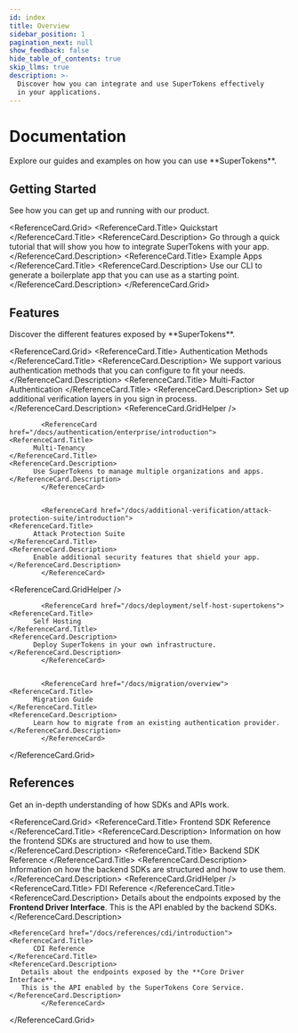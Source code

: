 ```yaml
---
id: index
title: Overview
sidebar_position: 1
pagination_next: null
show_feedback: false
hide_table_of_contents: true
skip_llms: true
description: >-
  Discover how you can integrate and use SuperTokens effectively
  in your applications.
---
```



# Documentation

<DescriptionText>
  Explore our guides and examples on how you can use **SuperTokens**.
</DescriptionText>

<Separator />

## Getting Started

<DescriptionText>
  See how you can get up and running with our product.
</DescriptionText>

<ReferenceCard.Grid>
  <ReferenceCard href="/docs/quickstart/introduction">
    <ReferenceCard.Title>
      Quickstart 
    </ReferenceCard.Title>
    <ReferenceCard.Description>
     Go through a quick tutorial that will show you how to integrate SuperTokens with your app.
    </ReferenceCard.Description>
  </ReferenceCard>
  <ReferenceCard href="/docs/quickstart/example-apps/generate-example-app">
    <ReferenceCard.Title>
      Example Apps 
    </ReferenceCard.Title>
    <ReferenceCard.Description>
          Use our CLI to generate a boilerplate app that you can use as a starting point.
    </ReferenceCard.Description>
  </ReferenceCard>
</ReferenceCard.Grid>


## Features

<DescriptionText>
  Discover the different features exposed by **SuperTokens**.
</DescriptionText>

<ReferenceCard.Grid>
  <ReferenceCard href="/docs/authentication/overview">
    <ReferenceCard.Title>
          Authentication Methods
    </ReferenceCard.Title>
    <ReferenceCard.Description>
          We support various authentication methods that you can configure to fit your needs.
    </ReferenceCard.Description>
			</ReferenceCard>
  <ReferenceCard href="/docs/additional-verification/mfa/introduction">
    <ReferenceCard.Title>
          Multi-Factor Authentication
    </ReferenceCard.Title>
    <ReferenceCard.Description>
          Set up additional verification layers in you sign in process.
    </ReferenceCard.Description>
  </ReferenceCard>
<ReferenceCard.GridHelper />
		
			<ReferenceCard href="/docs/authentication/enterprise/introduction">
    <ReferenceCard.Title>
          Multi-Tenancy
    </ReferenceCard.Title>
    <ReferenceCard.Description>
          Use SuperTokens to manage multiple organizations and apps.
    </ReferenceCard.Description>
			</ReferenceCard>
		
		
			<ReferenceCard href="/docs/additional-verification/attack-protection-suite/introduction">
    <ReferenceCard.Title>
          Attack Protection Suite
    </ReferenceCard.Title>
    <ReferenceCard.Description>
          Enable additional security features that shield your app.
    </ReferenceCard.Description>
			</ReferenceCard>

<ReferenceCard.GridHelper />
		
		
			<ReferenceCard href="/docs/deployment/self-host-supertokens">
    <ReferenceCard.Title>
          Self Hosting
    </ReferenceCard.Title>
    <ReferenceCard.Description>
          Deploy SuperTokens in your own infrastructure.
    </ReferenceCard.Description>
			</ReferenceCard>
		
		
			<ReferenceCard href="/docs/migration/overview">
    <ReferenceCard.Title>
          Migration Guide
    </ReferenceCard.Title>
    <ReferenceCard.Description>
          Learn how to migrate from an existing authentication provider.
    </ReferenceCard.Description>
			</ReferenceCard>
		
</ReferenceCard.Grid>



## References

<DescriptionText>
  Get an in-depth understanding of how SDKs and APIs work.
</DescriptionText>

<ReferenceCard.Grid>
  <ReferenceCard href="/docs/references/frontend-sdks/reference">
    <ReferenceCard.Title>
        Frontend SDK Reference
    </ReferenceCard.Title>
    <ReferenceCard.Description>
       Information on how the frontend SDKs are structured and how to use them.
    </ReferenceCard.Description>
			</ReferenceCard>
  <ReferenceCard href="/docs/references/backend-sdks/reference">
    <ReferenceCard.Title>
        Backend SDK Reference
    </ReferenceCard.Title>
    <ReferenceCard.Description>
       Information on how the backend SDKs are structured and how to use them.
    </ReferenceCard.Description>
			</ReferenceCard>
<ReferenceCard.GridHelper />
    <ReferenceCard href="/docs/references/fdi/introduction">
    <ReferenceCard.Title>
          FDI Reference
    </ReferenceCard.Title>
    <ReferenceCard.Description>
       Details about the endpoints exposed by the **Frontend Driver Interface**.
       This is the API enabled by the backend SDKs.
    </ReferenceCard.Description>
			</ReferenceCard>

    <ReferenceCard href="/docs/references/cdi/introduction">
    <ReferenceCard.Title>
          CDI Reference
    </ReferenceCard.Title>
    <ReferenceCard.Description>
       Details about the endpoints exposed by the **Core Driver Interface**.
       This is the API enabled by the SuperTokens Core Service.
    </ReferenceCard.Description>
			</ReferenceCard>
		
</ReferenceCard.Grid>
